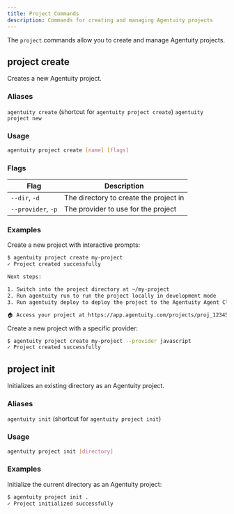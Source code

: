 ```yaml
---
title: Project Commands
description: Commands for creating and managing Agentuity projects
---
```


The `project` commands allow you to create and manage Agentuity projects.

## project create

Creates a new Agentuity project.

### Aliases

`agentuity create` (shortcut for `agentuity project create`)
`agentuity project new`

### Usage

```bash
agentuity project create [name] [flags]
```

### Flags

| Flag | Description |
| ---- | ----------- |
| `--dir`, `-d` | The directory to create the project in |
| `--provider`, `-p` | The provider to use for the project |

### Examples

Create a new project with interactive prompts:
```bash
$ agentuity project create my-project
✓ Project created successfully

Next steps:

1. Switch into the project directory at ~/my-project
2. Run agentuity run to run the project locally in development mode
3. Run agentuity deploy to deploy the project to the Agentuity Agent Cloud

🏠 Access your project at https://app.agentuity.com/projects/proj_123456
```

Create a new project with a specific provider:
```bash
$ agentuity project create my-project --provider javascript
✓ Project created successfully
```

## project init

Initializes an existing directory as an Agentuity project.

### Aliases

`agentuity init` (shortcut for `agentuity project init`)

### Usage

```bash
agentuity project init [directory]
```

### Examples

Initialize the current directory as an Agentuity project:
```bash
$ agentuity project init .
✓ Project initialized successfully
```
